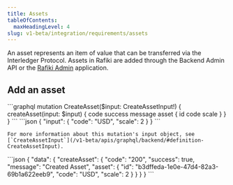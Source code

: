```yaml
---
title: Assets
tableOfContents:
  maxHeadingLevel: 4
slug: v1-beta/integration/requirements/assets
---
```



An asset represents an item of value that can be transferred via the Interledger Protocol. Assets in Rafiki are added through the Backend Admin API or the [Rafiki Admin](/v1-beta/admin/admin-user-guide/#assets) application.

## Add an asset

<Tabs>
  <TabItem label="Operation">
    ```graphql
    mutation CreateAsset($input: CreateAssetInput!) {
      createAsset(input: $input) {
        code
        success
        message
        asset {
          id
          code
          scale
        }
      }
    }
    ```
  </TabItem>

  <TabItem label="Variables">
    ```json
    {
      "input": {
        "code": "USD",
        "scale": 2
      }
    }
    ```

    For more information about this mutation's input object, see [`CreateAssetInput`](/v1-beta/apis/graphql/backend/#definition-CreateAssetInput).
  </TabItem>

  <TabItem label="Response">
    ```json
    {
      "data": {
        "createAsset": {
          "code": "200",
          "success": true,
          "message": "Created Asset",
          "asset": {
            "id": "b3dffeda-1e0e-47d4-82a3-69b1a622eeb9",
            "code": "USD",
            "scale": 2
          }
        }
      }
    }
    ```
  </TabItem>
</Tabs>
